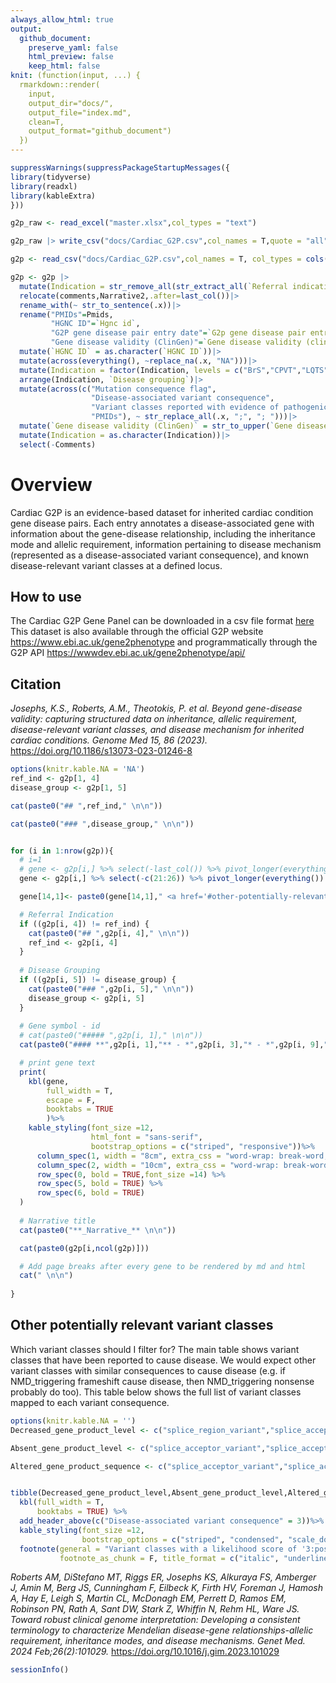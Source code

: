 ```yaml
---
always_allow_html: true
output:
  github_document:
    preserve_yaml: false
    html_preview: false
    keep_html: false
knit: (function(input, ...) {
  rmarkdown::render(
    input, 
    output_dir="docs/",
    output_file="index.md",
    clean=T, 
    output_format="github_document")
  })
---
```



```r
suppressWarnings(suppressPackageStartupMessages({
library(tidyverse)
library(readxl)
library(kableExtra)
}))

```


```r

g2p_raw <- read_excel("master.xlsx",col_types = "text") 

g2p_raw |> write_csv("docs/Cardiac_G2P.csv",col_names = T,quote = "all")

```


```r

g2p <- read_csv("docs/Cardiac_G2P.csv",col_names = T, col_types = cols(.default = "c"))

g2p <- g2p |> 
  mutate(Indication = str_remove_all(str_extract_all(`Referral indication`, "\\(([^)]+)\\)"),"[()]"),.after = 2) |>
  relocate(comments,Narrative2,.after=last_col())|>
  rename_with(~ str_to_sentence(.x))|>
  rename("PMIDs"=Pmids,
         "HGNC ID"=`Hgnc id`,
         "G2P gene disease pair entry date"=`G2p gene disease pair entry date`,
         "Gene disease validity (ClinGen)"=`Gene disease validity (clingen)`)|>
  mutate(`HGNC ID` = as.character(`HGNC ID`))|>
  mutate(across(everything(), ~replace_na(.x, "NA")))|>
  mutate(Indication = factor(Indication, levels = c("BrS","CPVT","LQTS","SQTS", "ARVC", "DCM", "HCM")))|>
  arrange(Indication, `Disease grouping`)|>
  mutate(across(c("Mutation consequence flag",
                  "Disease-associated variant consequence",
                  "Variant classes reported with evidence of pathogenicity",
                  "PMIDs"), ~ str_replace_all(.x, ";", "; ")))|>
  mutate(`Gene disease validity (ClinGen)` = str_to_upper(`Gene disease validity (ClinGen)`))|>
  mutate(Indication = as.character(Indication))|>
  select(-Comments)

```

# Overview

Cardiac G2P is an evidence-based dataset for inherited cardiac condition gene disease pairs. Each entry annotates a disease-associated gene with information about the gene-disease relationship, including the inheritance mode and allelic requirement, information pertaining to disease mechanism (represented as a disease-associated variant consequence), and known disease-relevant variant classes at a defined locus.


## How to use

The Cardiac G2P Gene Panel can be downloaded in a csv file format [here](Cardiac_G2P.csv)
This dataset is also available through the official G2P website <https://www.ebi.ac.uk/gene2phenotype> and programmatically through the G2P API <https://wwwdev.ebi.ac.uk/gene2phenotype/api/>


## Citation

*Josephs, K.S., Roberts, A.M., Theotokis, P. et al. Beyond gene-disease validity: capturing structured data on inheritance, allelic requirement, disease-relevant variant classes, and disease mechanism for inherited cardiac conditions. Genome Med 15, 86 (2023).* <https://doi.org/10.1186/s13073-023-01246-8>


```r
options(knitr.kable.NA = 'NA')
ref_ind <- g2p[1, 4]
disease_group <- g2p[1, 5]

cat(paste0("## ",ref_ind," \n\n"))

cat(paste0("### ",disease_group," \n\n"))


for (i in 1:nrow(g2p)){
  # i=1
  # gene <- g2p[i,] %>% select(-last_col()) %>% pivot_longer(everything()) %>% set_names(slice(.,1)) %>% slice(.,-1) %>% as_tibble()
  gene <- g2p[i,] %>% select(-c(21:26)) %>% pivot_longer(everything()) %>% set_names(slice(.,1)) %>% slice(.,-1) %>% as_tibble()

  gene[14,1]<- paste0(gene[14,1]," <a href='#other-potentially-relevant-variant-classes'>(Other potentially relevant variant classes)</a>")

  # Referral Indication
  if ((g2p[i, 4]) != ref_ind) {
    cat(paste0("## ",g2p[i, 4]," \n\n"))
    ref_ind <- g2p[i, 4]
  }
  
  # Disease Grouping
  if ((g2p[i, 5]) != disease_group) {
    cat(paste0("### ",g2p[i, 5]," \n\n"))
    disease_group <- g2p[i, 5]
  }
  
  # Gene symbol - id
  # cat(paste0("##### ",g2p[i, 1]," \n\n"))
  cat(paste0("#### **",g2p[i, 1],"** - *",g2p[i, 3],"* - *",g2p[i, 9],"* \n\n"))

  # print gene text
  print(
    kbl(gene, 
        full_width = T,
        escape = F,
        booktabs = TRUE
        )%>%
    kable_styling(font_size =12,
                  html_font = "sans-serif",
                  bootstrap_options = c("striped", "responsive"))%>% 
      column_spec(1, width = "8cm", extra_css = "word-wrap: break-word; white-space: normal;") %>% 
      column_spec(2, width = "10cm", extra_css = "word-wrap: break-word; white-space: normal;") %>% 
      row_spec(0, bold = TRUE,font_size =14) %>% 
      row_spec(5, bold = TRUE) %>% 
      row_spec(6, bold = TRUE)
  )
  
  # Narrative title
  cat(paste0("**_Narrative_** \n\n"))

  cat(paste0(g2p[i,ncol(g2p)]))

  # Add page breaks after every gene to be rendered by md and html
  cat(" \n\n")
   
}
```

## Other potentially relevant variant classes

Which variant classes should I filter for? The main table shows variant classes that have been reported to cause disease. We would expect other variant classes with similar consequences to cause disease (e.g. if NMD_triggering frameshift cause disease, then NMD_triggering nonsense probably do too). This table below shows the full list of variant classes mapped to each variant consequence.


```r
options(knitr.kable.NA = '')
Decreased_gene_product_level <- c("splice_region_variant","splice_acceptor_variant","splice_acceptor_variant_NMD_triggering","splice_donor_variant","splice_donor_variant_NMD_triggering","start_lost","frameshift_variant","frameshift_variant_NMD_triggering","stop_gained","stop_gained_NMD_triggering")

Absent_gene_product_level <- c("splice_acceptor_variant","splice_acceptor_variant_NMD_triggering","splice_donor_variant","splice_donor_variant_NMD_triggering","start_lost","frameshift_variant","frameshift_variant_NMD_triggering","stop_gained","stop_gained_NMD_triggering",NA)

Altered_gene_product_sequence <- c("splice_acceptor_variant","splice_acceptor_variant_NMD_escaping","splice_donor_variant","splice_donor_variant_NMD_escaping","frameshift_variant_NMD_escaping","stop_gained_NMD_escaping","stop_lost","missense_variant","inframe_insertion","inframe_deletion")


tibble(Decreased_gene_product_level,Absent_gene_product_level,Altered_gene_product_sequence) %>% 
  kbl(full_width = T,
      booktabs = TRUE) %>% 
  add_header_above(c("Disease-associated variant consequence" = 3))%>%
  kable_styling(font_size =12,
                bootstrap_options = c("striped", "condensed", "scale_down")) %>% 
  footnote(general = "Variant classes with a likelihood score of '3:possible', '4:probable' and '5:almost always' \nFor the different disease associated variant consequences, see Tables 2 and 3 from Roberts et al.",
           footnote_as_chunk = F, title_format = c("italic", "underline"))


```

*Roberts AM, DiStefano MT, Riggs ER, Josephs KS, Alkuraya FS, Amberger J, Amin M, Berg JS, Cunningham F, Eilbeck K, Firth HV, Foreman J, Hamosh A, Hay E, Leigh S, Martin CL, McDonagh EM, Perrett D, Ramos EM, Robinson PN, Rath A, Sant DW, Stark Z, Whiffin N, Rehm HL, Ware JS. Toward robust clinical genome interpretation: Developing a consistent terminology to characterize Mendelian disease-gene relationships-allelic requirement, inheritance modes, and disease mechanisms. Genet Med. 2024 Feb;26(2):101029.* <https://doi.org/10.1016/j.gim.2023.101029>

```r

sessionInfo()

```
